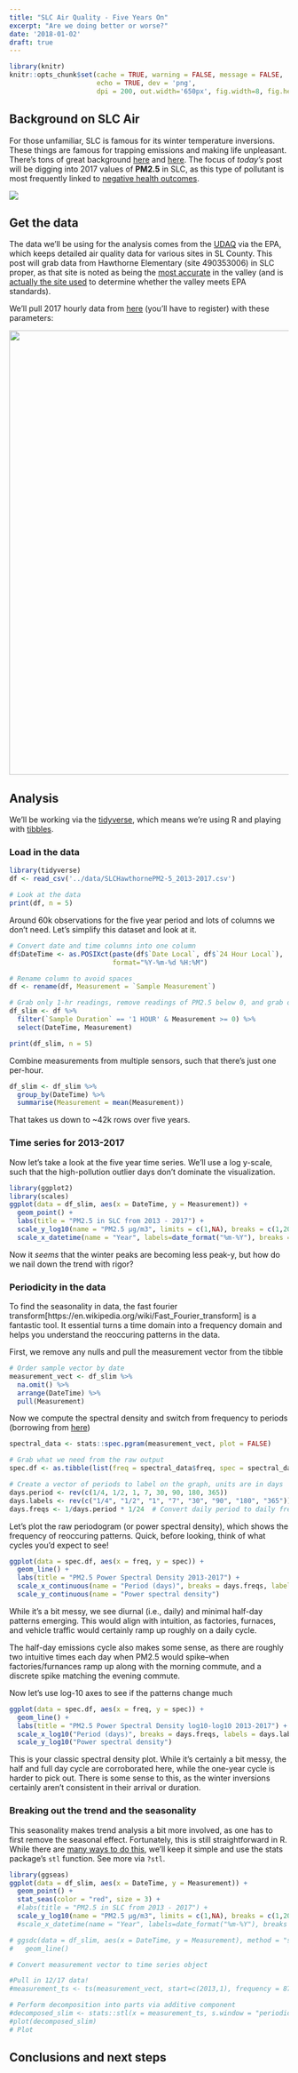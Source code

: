 ```yaml
---
title: "SLC Air Quality - Five Years On"
excerpt: "Are we doing better or worse?"
date: '2018-01-02'
draft: true
---
```


```r
library(knitr)
knitr::opts_chunk$set(cache = TRUE, warning = FALSE, message = FALSE, 
                      echo = TRUE, dev = 'png',
                      dpi = 200, out.width='650px', fig.width=8, fig.height=4)
```

## Background on SLC Air

For those unfamiliar, SLC is famous for its winter temperature inversions. These things are famous for trapping emissions and making life unpleasant. There's tons of great background [here](http://home.chpc.utah.edu/~whiteman/PM2.5/PM2.5.html) and [here](https://ehp.niehs.nih.gov/1104349/). The focus of _today's_ post will be digging into 2017 values of **PM2.5** in SLC, as this type of pollutant is most frequently linked to [negative health outcomes](https://www.ncbi.nlm.nih.gov/pmc/articles/PMC4740125/).

![](http://health.utah.gov/utahair/SLC_51ug-m3.jpg)

## Get the data

The data we'll be using for the analysis comes from the [UDAQ](https://deq.utah.gov/Divisions/daq/index.htm) via the EPA, which keeps detailed air quality data for various sites in SL County. This post will grab data from Hawthorne Elementary (site 490353006) in SLC proper, as that site is noted as being the [most accurate](http://home.chpc.utah.edu/~whiteman/PM2.5/PM2.5.html#current_conc) in the valley (and is [actually the site used](http://home.chpc.utah.edu/~whiteman/PM2.5/PM2.5.html#current_conc) to determine whether the valley meets EPA standards).

We'll pull 2017 hourly data from [here](https://aqs.epa.gov/api) (you'll have to register) with these parameters:

<img src="figs/2017-01-06-inversion-basics/data_download_parameters.png" width="800">

## Analysis

We'll be working via the [tidyverse](https://www.tidyverse.org/), which means we're using R and playing with [tibbles](https://cran.r-project.org/web/packages/tibble/vignettes/tibble.html).

### Load in the data

```r
library(tidyverse)
df <- read_csv('../data/SLCHawthornePM2-5_2013-2017.csv')

# Look at the data
print(df, n = 5)
```

Around 60k observations for the five year period and lots of columns we don't need. Let's simplify this dataset and look at it.

```r
# Convert date and time columns into one column
df$DateTime <- as.POSIXct(paste(df$`Date Local`, df$`24 Hour Local`), 
                          format="%Y-%m-%d %H:%M")

# Rename column to avoid spaces
df <- rename(df, Measurement = `Sample Measurement`)

# Grab only 1-hr readings, remove readings of PM2.5 below 0, and grab only needed columns
df_slim <- df %>%
  filter(`Sample Duration` == '1 HOUR' & Measurement >= 0) %>% 
  select(DateTime, Measurement)

print(df_slim, n = 5)
```
Combine measurements from multiple sensors, such that there's just one per-hour.

```r
df_slim <- df_slim %>% 
  group_by(DateTime) %>% 
  summarise(Measurement = mean(Measurement))
```
That takes us down to ~42k rows over five years.

### Time series for 2013-2017

Now let's take a look at the five year time series. We'll use a log y-scale, such that the high-pollution outlier days don't dominate the visualization.

```r
library(ggplot2)
library(scales)
ggplot(data = df_slim, aes(x = DateTime, y = Measurement)) +
  geom_point() +
  labs(title = "PM2.5 in SLC from 2013 - 2017") +
  scale_y_log10(name = "PM2.5 µg/m3", limits = c(1,NA), breaks = c(1,20,40,60,80,100)) +
  scale_x_datetime(name = "Year", labels=date_format("%m-%Y"), breaks = date_breaks("1 year"))
```

Now it _seems_ that the winter peaks are becoming less peak-y, but how do we nail down the trend with rigor?

### Periodicity in the data

To find the seasonality in data, the fast fourier transform[https://en.wikipedia.org/wiki/Fast_Fourier_transform] is a fantastic tool. It essential turns a time domain into a frequency domain and helps you understand the reoccuring patterns in the data.

First, we remove any nulls and pull the measurement vector from the tibble

```r
# Order sample vector by date
measurement_vect <- df_slim %>% 
  na.omit() %>%
  arrange(DateTime) %>% 
  pull(Measurement)
```

Now we compute the spectral density and switch from frequency to periods (borrowing from [here](https://rstudio-pubs-static.s3.amazonaws.com/9428_1197bd003ebd43c49b429f22ea4f36e5.html))

```r
spectral_data <- stats::spec.pgram(measurement_vect, plot = FALSE)

# Grab what we need from the raw output
spec.df <- as.tibble(list(freq = spectral_data$freq, spec = spectral_data$spec))

# Create a vector of periods to label on the graph, units are in days
days.period <- rev(c(1/4, 1/2, 1, 7, 30, 90, 180, 365))
days.labels <- rev(c("1/4", "1/2", "1", "7", "30", "90", "180", "365"))
days.freqs <- 1/days.period * 1/24  # Convert daily period to daily freq, and then to hourly freq

```

Let's plot the raw periodogram (or power spectral density), which shows the frequency of reoccuring patterns. Quick, before looking, think of what cycles you'd expect to see!

```r
ggplot(data = spec.df, aes(x = freq, y = spec)) + 
  geom_line() + 
  labs(title = "PM2.5 Power Spectral Density 2013-2017") +
  scale_x_continuous(name = "Period (days)", breaks = days.freqs, labels = days.labels, limits = c(NA, 0.1)) + 
  scale_y_continuous(name = "Power spectral density")
```

While it's a bit messy, we see diurnal (i.e., daily) and minimal half-day patterns emerging. This would align with intuition, as factories, furnaces, and vehicle traffic would certainly ramp up roughly on a daily cycle. 

The half-day emissions cycle also makes some sense, as there are roughly two intuitive times each day when PM2.5 would spike--when factories/furnances ramp up along with the morning commute, and a discrete spike matching the evening commute.

Now let's use log-10 axes to see if the patterns change much
```r
ggplot(data = spec.df, aes(x = freq, y = spec)) + 
  geom_line() +
  labs(title = "PM2.5 Power Spectral Density log10-log10 2013-2017") +
  scale_x_log10("Period (days)", breaks = days.freqs, labels = days.labels) + 
  scale_y_log10("Power spectral density")
```
This is your classic spectral density plot. While it's certainly a bit messy, the half and full day cycle are corroborated here, while the one-year cycle is harder to pick out. There is some sense to this, as the winter inversions certainly aren't consistent in their arrival or duration.

### Breaking out the trend and the seasonality

This seasonality makes trend analysis a bit more involved, as one has to first remove the seasonal effect. Fortunately, this is still straightforward in R. While there are [many ways to do this](https://cran.r-project.org/web/views/TimeSeries.html), we'll keep it simple and use the stats package's `stl` function. See more via `?stl`.

```r
library(ggseas)
ggplot(data = df_slim, aes(x = DateTime, y = Measurement)) +
  geom_point() +
  stat_seas(color = "red", size = 3) +
  #labs(title = "PM2.5 in SLC from 2013 - 2017") +
  scale_y_log10(name = "PM2.5 µg/m3", limits = c(1,NA), breaks = c(1,20,40,60,80,100))
  #scale_x_datetime(name = "Year", labels=date_format("%m-%Y"), breaks = date_breaks("1 year"))

# ggsdc(data = df_slim, aes(x = DateTime, y = Measurement), method = "seas") + 
#   geom_line()
```




```r
# Convert measurement vector to time series object

#Pull in 12/17 data!
#measurement_ts <- ts(measurement_vect, start=c(2013,1), frequency = 8760)

# Perform decomposition into parts via additive component
#decomposed_slim <- stats::stl(x = measurement_ts, s.window = "periodic")
#plot(decomposed_slim)
# Plot

```


## Conclusions and next steps



